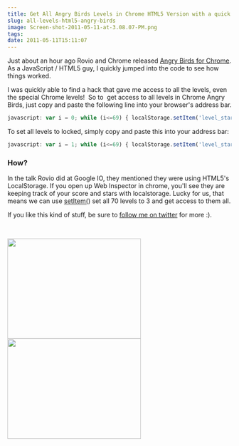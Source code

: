 ```yaml
---
title: Get All Angry Birds Levels in Chrome HTML5 Version with a quick hack
slug: all-levels-html5-angry-birds
image: Screen-shot-2011-05-11-at-3.08.07-PM.png
tags: 
date: 2011-05-11T15:11:07
---
```


Just about an hour ago Rovio and Chrome released <a href="http://chrome.angrybirds.com/?version=hd" target="_blank">Angry Birds for Chrome</a>. As a JavaScript / HTML5 guy, I quickly jumped into the code to see how things worked.

I was quickly able to find a hack that gave me access to all the levels, even the special Chrome levels!  So to  get access to all levels in Chrome Angry Birds, just copy and paste the following line into your browser's address bar.

<!--more-->

```js
javascript: var i = 0; while (i<=69) { localStorage.setItem('level_star_'+i,'3'); i++; } window.location.reload();
```
To set all levels to locked, simply copy and paste this into your address bar:

```js
javascript: var i = 1; while (i<=69) { localStorage.setItem('level_star_'+i,'-1'); i++; } window.location.reload();
```
<h3>How?</h3>
In the talk Rovio did at Google IO, they mentioned they were using HTML5's LocalStorage. If you open up Web Inspector in chrome, you'll see they are keeping track of your score and stars with localstorage. Lucky for us, that means we can use <a href="https://developer.mozilla.org/en/DOM/Storage#localStorage" target="_blank">setItem(</a>) set all 70 levels to 3 and get access to them all.

If you like this kind of stuff, be sure to <a href="http://twitter.com/wesbos" target="_blank">follow me on twitter</a> for more :).

 

<a href="https://wesbos.com/wp-content/uploads/2011/05/Screen-shot-2011-05-11-at-3.08.52-PM.png"><img class="aligncenter size-medium wp-image-283" title="Screen shot 2011-05-11 at 3.09.21 PM" src="Screen-shot-2011-05-11-at-3.09.21-PM-300x225.png" alt="" width="300" height="225" /></a><img class="aligncenter size-medium wp-image-282" title="Screen shot 2011-05-11 at 3.08.52 PM" src="Screen-shot-2011-05-11-at-3.08.52-PM-300x225.png" alt="" width="300" height="225" />
